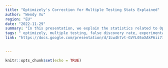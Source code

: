 ```yaml
---
title: "Optimizely's Correction for Multiple Testing Stats Explained"
author: "Wendy Vu"
region: "EU"
date: "2022-11-29"
summary: "In this presentation, we explain the statistics related to Optimizely's multiple testing and the intuition behind false discovery rates."
tags: " optimizely, multiple testing, false discovery rate, experimentation, ab testing"
link: "https://docs.google.com/presentation/d/1Lw4h7vt-GVYL05oXAkP6ii7iy6kbJh-UDVUmHSBOFMQ/edit?usp=sharing"
  

---
```

```r
knitr::opts_chunk$set(echo = TRUE)
```

